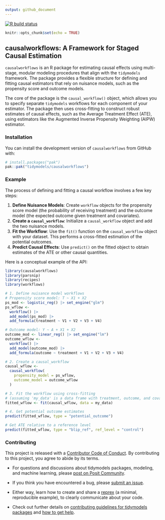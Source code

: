 ```yaml
---
output: github_document
---
```


<!-- badges: start -->
[![R build status](https://github.com/tidymodels/causalworkflows/workflows/R-CMD-check/badge.svg)](https://github.com/tidymodels/causalworkflows/actions)
<!-- badges: end -->

```r
knitr::opts_chunk$set(echo = TRUE)
```

## causalworkflows: A Framework for Staged Causal Estimation

`causalworkflows` is an R package for estimating causal effects using multi-stage, modular modeling procedures that align with the `tidymodels` framework. The package provides a flexible structure for defining and fitting causal estimators that rely on nuisance models, such as the propensity score and outcome models.

The core of the package is the `causal_workflow()` object, which allows you to specify separate `tidymodels` workflows for each component of your estimator. The package then uses cross-fitting to construct robust estimates of causal effects, such as the Average Treatment Effect (ATE), using estimators like the Augmented Inverse Propensity Weighting (AIPW) estimator.

### Installation

You can install the development version of `causalworkflows` from GitHub with:

```r
# install.packages("pak")
pak::pak("tidymodels/causalworkflows")
```

### Example

The process of defining and fitting a causal workflow involves a few key steps:

1.  **Define Nuisance Models**: Create `workflow` objects for the propensity score model (the probability of receiving treatment) and the outcome model (the expected outcome given treatment and covariates).
2.  **Create a `causal_workflow`**: Initialize a `causal_workflow` object and add the two nuisance models.
3.  **Fit the Workflow**: Use the `fit()` function on the `causal_workflow` object with your dataset. This performs a cross-fitted estimation of the potential outcomes.
4.  **Predict Causal Effects**: Use `predict()` on the fitted object to obtain estimates of the ATE or other causal quantities.

Here is a conceptual example of the API:

```r
library(causalworkflows)
library(parsnip)
library(recipes)
library(workflows)

# 1. Define nuisance model workflows
# Propensity score model: T ~ X1 + X2
ps_mod <- logistic_reg() |> set_engine("glm")
ps_wflow <-
  workflow() |>
  add_model(ps_mod) |>
  add_formula(treatment ~ V1 + V2 + V3 + V4)

# Outcome model: Y ~ A + X1 + X2
outcome_mod <- linear_reg() |> set_engine("lm")
outcome_wflow <-
  workflow() |>
  add_model(outcome_mod) |>
  add_formula(outcome ~ treatment + V1 + V2 + V3 + V4)

# 2. Create a causal_workflow
causal_wflow <-
  causal_workflow(
    propensity_model = ps_wflow,
    outcome_model = outcome_wflow
  )

# 3. Fit the workflow using cross-fitting
# (assuming 'my_data' is a data frame with treatment, outcome, and covariates)
fitted_wflow <- fit(causal_wflow, data = my_data)

# 4. Get potential outcome estimates
predict(fitted_wflow, type = "potential_outcome")

# Get ATE relative to a reference level
predict(fitted_wflow, type = "blip_ref", ref_level = "control")
```

### Contributing

This project is released with a [Contributor Code of Conduct](https://github.com/tidymodels/causalworkflows/blob/main/.github/CODE_OF_CONDUCT.md). By contributing to this project, you agree to abide by its terms.

- For questions and discussions about tidymodels packages, modeling, and machine learning, please [post on Posit Community](https://forum.posit.co/new-topic?category_id=15&tags=tidymodels,question).

- If you think you have encountered a bug, please [submit an issue](https://github.com/tidymodels/causalworkflows/issues).

- Either way, learn how to create and share a [reprex](https://reprex.tidyverse.org/articles/learn-reprex.html) (a minimal, reproducible example), to clearly communicate about your code.

- Check out further details on [contributing guidelines for tidymodels packages](https://www.tidymodels.org/contribute/) and [how to get help](https://www.tidymodels.org/help/).
